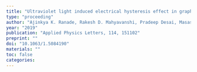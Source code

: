 ```yaml
---
title: "Ultraviolet light induced electrical hysteresis effect in graphene-GaN heterojunction"
type: "proceeding"
author: "Ajinkya K. Ranade, Rakesh D. Mahyavanshi, Pradeep Desai, Masashi Kato, Masaki Tanemura, Golap Kalita"
year: "2019"
publication: "Applied Physics Letters, 114, 151102"
preprint: ""
doi: "10.1063/1.5084190"
materials: ""
toc: false
categories:
---
```


